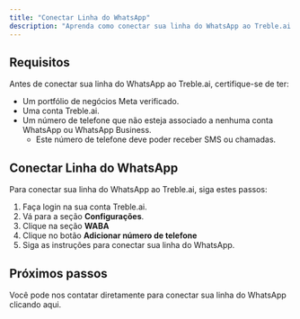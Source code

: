 ```yaml
---
title: "Conectar Linha do WhatsApp"
description: "Aprenda como conectar sua linha do WhatsApp ao Treble.ai para automatizar e otimizar seus processos de mensagens do WhatsApp."
---
```


## Requisitos

Antes de conectar sua linha do WhatsApp ao Treble.ai, certifique-se de ter:

- Um portfólio de negócios Meta verificado.
- Uma conta Treble.ai.
- Um número de telefone que não esteja associado a nenhuma conta WhatsApp ou WhatsApp Business.
    - Este número de telefone deve poder receber SMS ou chamadas.

## Conectar Linha do WhatsApp

Para conectar sua linha do WhatsApp ao Treble.ai, siga estes passos:

1. Faça login na sua conta Treble.ai.
2. Vá para a seção **Configurações**.
3. Clique na seção **WABA**
4. Clique no botão **Adicionar número de telefone**
5. Siga as instruções para conectar sua linha do WhatsApp.

## Próximos passos

<CardGroup cols={2}>
    <Card 
        title="Assistência para conexão de linha" 
        icon="whatsapp"
        href="https://wa.me/573017674256"
    >
        Você pode nos contatar diretamente para conectar sua linha do WhatsApp clicando aqui.
    </Card>
</CardGroup> 